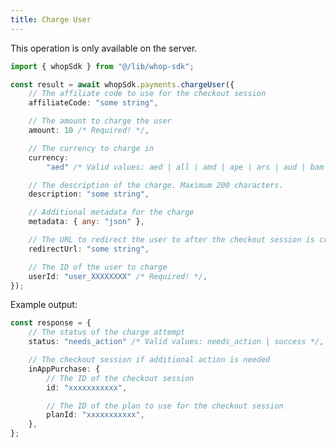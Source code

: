 ```yaml
---
title: Charge User
---
```

<Note>This operation is only available on the server.</Note>
```typescript
import { whopSdk } from "@/lib/whop-sdk";

const result = await whopSdk.payments.chargeUser({
	// The affiliate code to use for the checkout session
	affiliateCode: "some string",

	// The amount to charge the user
	amount: 10 /* Required! */,

	// The currency to charge in
	currency:
		"aed" /* Valid values: aed | all | amd | ape | ars | aud | bam | bgn | bhd | bob | brl | bsd | cad | chf | clp | cop | crc | czk | dkk | dop | dzd | egp | etb | eth | eur | gbp | ghs | gmd | gtq | gyd | hkd | huf | idr | ils | inr | jmd | jod | jpy | kes | khr | krw | kwd | lkr | mad | mdl | mga | mkd | mnt | mop | mur | mxn | myr | nad | ngn | nok | nzd | omr | pen | php | pkr | pln | pyg | qar | ron | rsd | rub | rwf | sar | sek | sgd | thb | tnd | try | ttd | twd | tzs | usd | uyu | uzs | vnd | xcd | xof | zar */ /* Required! */,

	// The description of the charge. Maximum 200 characters.
	description: "some string",

	// Additional metadata for the charge
	metadata: { any: "json" },

	// The URL to redirect the user to after the checkout session is created
	redirectUrl: "some string",

	// The ID of the user to charge
	userId: "user_XXXXXXXX" /* Required! */,
});

```

Example output:

```typescript
const response = {
	// The status of the charge attempt
	status: "needs_action" /* Valid values: needs_action | success */,

	// The checkout session if additional action is needed
	inAppPurchase: {
		// The ID of the checkout session
		id: "xxxxxxxxxxx",

		// The ID of the plan to use for the checkout session
		planId: "xxxxxxxxxxx",
	},
};

```
